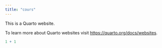 ```yaml
---
title: "cours"
---
```


This is a Quarto website.

To learn more about Quarto websites visit <https://quarto.org/docs/websites>.

```r
1 + 1
```
